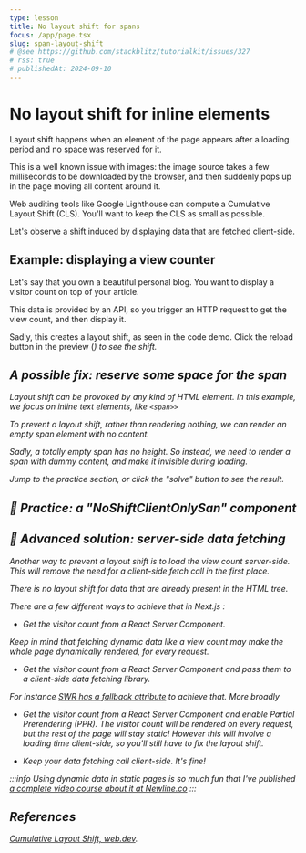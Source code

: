 ```yaml
---
type: lesson
title: No layout shift for spans
focus: /app/page.tsx
slug: span-layout-shift
# @see https://github.com/stackblitz/tutorialkit/issues/327
# rss: true
# publishedAt: 2024-09-10
---
```


# No layout shift for inline elements

Layout shift happens when an element of the page appears 
after a loading period
and no space was reserved for it.

This is a well known issue with images: 
the image source takes a few milliseconds to be downloaded by the browser,
and then suddenly pops up in the page moving all content around it.

Web auditing tools like Google Lighthouse can compute a Cumulative Layout Shift (CLS).
You'll want to keep the CLS as small as possible.

Let's observe a shift induced by displaying data
that are fetched client-side.

## Example: displaying a view counter

Let's say that you own a beautiful personal blog.
You want to display a visitor count on top of your article.

This data is provided by an API,
so you trigger an HTTP request to get the view count,
and then display it.

Sadly, this creates a layout shift,
as seen in the code demo. 
Click the reload button in the preview (<i class="i-ph-arrow-clockwise inline-block"/>) to see the shift.

## A possible fix: reserve some space for the span

Layout shift can be provoked by any kind of HTML element.
In this example, we focus on inline text elements, like `<span>>`

To prevent a layout shift, rather than rendering nothing,
we can render an empty span element with no content.

Sadly, a totally empty span has no height.
So instead, we need to render a span with dummy content,
and make it invisible during loading.

Jump to the practice section,
or click the "solve" button to see the result.


## 🔨 Practice: a "NoShiftClientOnlySan" component


<SkipPractice />


## 🧐 Advanced solution: server-side data fetching

Another way to prevent a layout shift is to load the view count server-side.
This will remove the need for a client-side fetch call in the first place.

There is no layout shift for data that are already present in the HTML tree.

There are a few different ways to achieve that in Next.js :

- Get the visitor count from a React Server Component. 

Keep in mind that fetching dynamic data like a view count
may make the whole page dynamically rendered, for every request.

- Get the visitor count from a React Server Component 
and pass them to a client-side data fetching library.

For instance [SWR has a fallback attribute](https://swr.vercel.app/docs/with-nextjs#pre-rendering-with-default-data) to achieve that.
More broadly

- Get the visitor count from a React Server Component and enable Partial Prerendering (PPR).
The visitor count will be rendered on every request, 
but the rest of the page will stay static!
However this will involve a loading time client-side, so you'll still have to fix the layout shift.

- Keep your data fetching call client-side. It's fine!

:::info
Using dynamic data in static pages is so much fun
that I've published [a complete video course about it at Newline.co](https://www.newline.co/courses/blazing-fast-next.js-with-react-server-components)
:::

## References

[Cumulative Layout Shift, web.dev](https://web.dev/articles/cls). 


<BetaBanner />